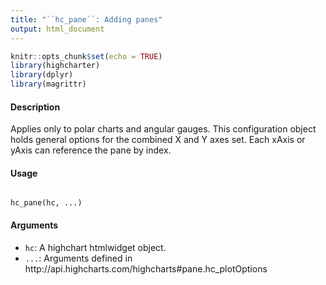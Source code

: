 ```yaml
---
title: "``hc_pane``: Adding panes"
output: html_document
---
```


```r
knitr::opts_chunk$set(echo = TRUE)
library(highcharter)
library(dplyr)
library(magrittr)
```


#### Description 

Applies only to polar charts and angular gauges. This configuration object holds general options
for the combined X and Y axes set. Each xAxis or yAxis can reference the pane by index.

#### Usage
<pre><code>
hc_pane(hc, ...)
</code></pre>

#### Arguments 

* ``hc ``: A highchart htmlwidget object.
* ``...``: Arguments defined in http://api.highcharts.com/highcharts#pane.hc_plotOptions



